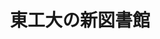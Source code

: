 ﻿---
title: "東工大の新図書館"
category: "その他"
vol: 72
interviewee: ""
url: ""
tags: ["設計","学習","種","設備","図書"]
pdf: "72-2-konishi.pdf"
career: ""
preface: "去る２月に新図書館が無事竣工しました。新図 書館は、５月 30 日に地上の学習エリアのオープ ン、９月 26 日に地下の図書館エリアを含めた全 館のグランドオープンが予定されています。本号 の特別企画では、新図書館が建設された経緯・設 計上の特徴・館内の各種設備を紹介します。"
---
